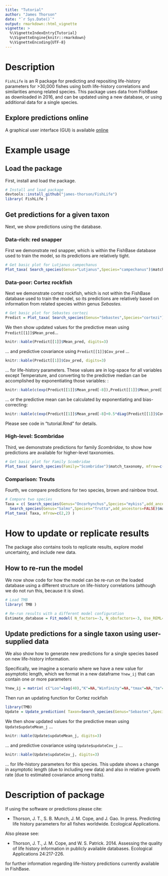 ```yaml
---
title: "Tutorial"
author: "James Thorson"
date: "`r Sys.Date()`"
output: rmarkdown::html_vignette
vignette: >
  %\VignetteIndexEntry{Tutorial}
  %\VignetteEngine{knitr::rmarkdown}
  %\VignetteEncoding{UTF-8}
---
```


# Description

`FishLife` is an R package for predicting and repositing life-history parameters for >30,000 fishes using both life-history correlations and similarities among related species.  This package uses data from FishBase as downloaded in 2016, and can be updated using a new database, or using additional data for a single species. 

## Explore predictions online

A graphical user interface (GUI) is available [online](https://james-thorson.shinyapps.io/FishLife/)

# Example usage

## Load the package

First, install and load the package. 

```r
# Install and load package
devtools::install_github("james-thorson/FishLife")
library( FishLife )
```

## Get predictions for a given taxon

Next, we show predictions using the database. 

### Data-rich:  red snapper

First we demonstrate red snapper, which is within the FishBase database used to train the model, so its predictions are relatively tight.  

```r
# Get basic plot for Lutjanus campechanus
Plot_taxa( Search_species(Genus="Lutjanus",Species="campechanus")$match_taxonomy, mfrow=c(2,2) )
```

### Data-poor:  Cortez rockfish

Next we demonstrate cortez rockfish, which is not within the FishBase database used to train the model, so its predictions are relatively based on information from related species within genus *Sebastes*.  
```r
# Get basic plot for Sebastes cortezi
Predict = Plot_taxa( Search_species(Genus="Sebastes",Species="cortezi")$match_taxonomy, mfrow=c(2,2) )
```

We then show updated values for the predictive mean using `Predict[[1]]$Mean_pred`...

```r
knitr::kable(Predict[[1]]$Mean_pred, digits=3)
```

... and predictive covariance using `Predict[[1]]$Cov_pred` ...

```r
knitr::kable(Predict[[1]]$Cov_pred, digits=3)
```

... for life-history parameters. These values are in log-space for all variables except Temperature, and converting to the predictive median can be accomplished by exponentiating those variables: :

```r
knitr::kable(c(exp(Predict[[1]]$Mean_pred[-8]),Predict[[1]]$Mean_pred['Temperature']), digits=3)
```

... or the predictive mean can be calculated by exponentiating and bias-correcting:

```r
knitr::kable(c(exp(Predict[[1]]$Mean_pred[-8]+0.5*diag(Predict[[1]]$Cov_pred)[-8]),Predict[[1]]$Mean_pred['Temperature']), digits=3)
```

Please see code in "tutorial.Rmd" for details.  

### High-level:  Scombridae

Third, we demonstrate predictions for family *Scombridae*, to show how predictions are available for higher-level taxonomies.
```r
# Get basic plot for Family Scombridae 
Plot_taxa( Search_species(Family="Scombridae")$match_taxonomy, mfrow=c(2,2) )
```

### Comparison:  Trouts

Fourth, we compare predictions for two species, brown and rainbow trout.
```r
# Compare two species
Taxa = c( Search_species(Genus="Oncorhynchus",Species="mykiss",add_ancestors=FALSE)$match_taxonomy,
  Search_species(Genus="Salmo",Species="Trutta",add_ancestors=FALSE)$match_taxonomy )
Plot_taxa( Taxa, mfrow=c(2,2) )
```

# How to update or replicate results

The package also contains tools to replicate results, explore model uncertainty, and include new data.  

## How to re-run the model

We now show code for how the model can be re-run on the loaded database using a different structure on life-history correlations (although we do not run this, because it is slow).  

```r
# Load TMB
library( TMB )

# Re-run results with a different model configuration
Estimate_database = Fit_model( N_factors=-3, N_obsfactors=-3, Use_REML=TRUE)
```

## Update predictions for a single taxon using user-supplied data

We also show how to generate new predictions for a single species based on new life-history information.  

Specifically, we imagine a scenario where we have a new value for asymptotic length, which we format in a new dataframe `Ynew_ij` that can contain one or more parameters
```r
Ynew_ij = matrix( c("Loo"=log(40),"K"=NA,"Winfinity"=NA,"tmax"=NA,"tm"=NA,"M"=NA,"Lm"=NA,"Temperature"=NA), nrow=1)
```

Then run an updating function for Cortez rockfish
```r
library(TMB)
Update = Update_prediction( Taxon=Search_species(Genus="Sebastes",Species="cortezi",add_ancestors=FALSE)$match_taxonomy, Ynew_ij=Ynew_ij)
```

We then show updated values for the predictive mean using `Update$updateMean_j` ...

```r
knitr::kable(Update$updateMean_j, digits=3)
```

... and predictive covariance using `Update$updateCov_j` ...

```r
knitr::kable(Update$updateCov_j, digits=3)
```

... for life-history parameters for this species. This update shows a change in asymptotic length (due to including new data) and also in relative growth rate (due to estimated covariance among traits).  

# Description of package

If using the software or predictions please cite:

* Thorson, J. T., S. B. Munch, J. M. Cope, and J. Gao. In press. Predicting life history parameters for all fishes worldwide. Ecological Applications.

Also please see:

* Thorson, J. T., J. M. Cope, and W. S. Patrick. 2014. Assessing the quality of life history information in publicly available databases. Ecological Applications 24:217-226.

for further information regarding life-history predictions currently available in FishBase.  

